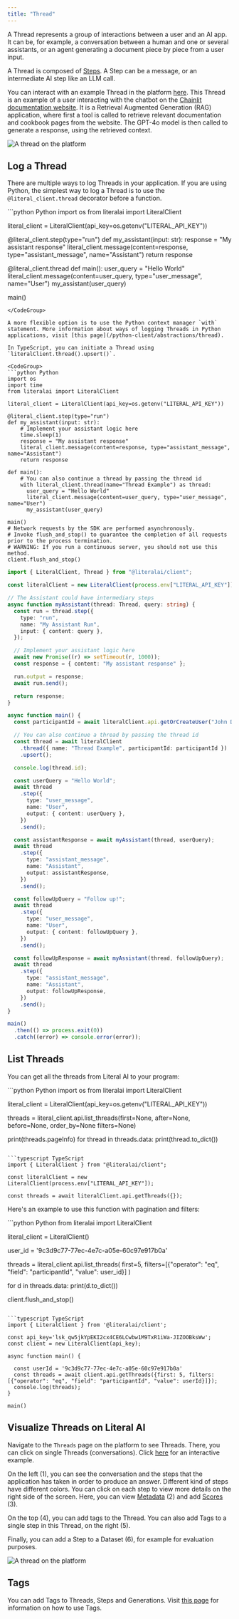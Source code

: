 ```yaml
---
title: "Thread"
---
```


A Thread represents a group of interactions between a user and an AI app. It can be, for example, a conversation between a human and one or several assistants, or an agent generating a document piece by piece from a user input.

A Thread is composed of [Steps](/concepts/observability/step). A Step can be a message, or an intermediate AI step like an LLM call.

You can interact with an example Thread in the platform [here](https://cloud.getliteral.ai/thread/b3b61ec8-0d8a-444d-9e70-d6929c1129d1). This Thread is an example of a user interacting with the chatbot on the [Chainlit documentation website](https://docs.chainlit.io/get-started/overview). It is a Retrieval Augmented Generation (RAG) application, where first a tool is called to retrieve relevant documentation and cookbook pages from the website. The GPT-4o model is then called to generate a response, using the retrieved context.

<Frame caption="An example thread on the platform.">
  <img src="/images/thread-example.png" alt="A thread on the platform" />
</Frame>

## Log a Thread

There are multiple ways to log Threads in your application. If you are using Python, the simplest way to log a Thread is to use the `@literal_client.thread` decorator before a function. 

<CodeGroup>
```python Python
import os
from literalai import LiteralClient

literal_client = LiteralClient(api_key=os.getenv("LITERAL_API_KEY"))

@literal_client.step(type="run")
def my_assistant(input: str):
    response = "My assistant response"
    literal_client.message(content=response, type="assistant_message", name="Assistant")
    return response

@literal_client.thread
def main():
    user_query = "Hello World"
    literal_client.message(content=user_query, type="user_message", name="User")
    my_assistant(user_query)

main()
```
</CodeGroup>

A more flexible option is to use the Python context manager `with` statement. More information about ways of logging Threads in Python applications, visit [this page](/python-client/abstractions/thread).

In TypeScript, you can initiate a Thread using `literalClient.thread().upsert()`.

<CodeGroup>
```python Python
import os
import time
from literalai import LiteralClient

literal_client = LiteralClient(api_key=os.getenv("LITERAL_API_KEY"))

@literal_client.step(type="run")
def my_assistant(input: str):
    # Implement your assistant logic here
    time.sleep(1)
    response = "My assistant response"
    literal_client.message(content=response, type="assistant_message", name="Assistant")
    return response

def main():
    # You can also continue a thread by passing the thread id
    with literal_client.thread(name="Thread Example") as thread:
      user_query = "Hello World"
      literal_client.message(content=user_query, type="user_message", name="User")
      my_assistant(user_query)

main()
# Network requests by the SDK are performed asynchronously.
# Invoke flush_and_stop() to guarantee the completion of all requests prior to the process termination.
# WARNING: If you run a continuous server, you should not use this method.
client.flush_and_stop()
```

```typescript TypeScript
import { LiteralClient, Thread } from "@literalai/client";

const literalClient = new LiteralClient(process.env["LITERAL_API_KEY"]);

// The Assistant could have intermediary steps
async function myAssistant(thread: Thread, query: string) {
  const run = thread.step({
    type: "run",
    name: "My Assistant Run",
    input: { content: query },
  });

  // Implement your assistant logic here
  await new Promise((r) => setTimeout(r, 1000));
  const response = { content: "My assistant response" };

  run.output = response;
  await run.send();

  return response;
}

async function main() {
  const participantId = await literalClient.api.getOrCreateUser("John Doe");

  // You can also continue a thread by passing the thread id
  const thread = await literalClient
    .thread({ name: "Thread Example", participantId: participantId })
    .upsert();

  console.log(thread.id);

  const userQuery = "Hello World";
  await thread
    .step({
      type: "user_message",
      name: "User",
      output: { content: userQuery },
    })
    .send();

  const assistantResponse = await myAssistant(thread, userQuery);
  await thread
    .step({
      type: "assistant_message",
      name: "Assistant",
      output: assistantResponse,
    })
    .send();

  const followUpQuery = "Follow up!";
  await thread
    .step({
      type: "user_message",
      name: "User",
      output: { content: followUpQuery },
    })
    .send();

  const followUpResponse = await myAssistant(thread, followUpQuery);
  await thread
    .step({
      type: "assistant_message",
      name: "Assistant",
      output: followUpResponse,
    })
    .send();
}

main()
  .then(() => process.exit(0))
  .catch((error) => console.error(error));
```

</CodeGroup>


## List Threads

You can get all the threads from Literal AI to your program:

<CodeGroup>
```python Python
import os
from literalai import LiteralClient

literal_client = LiteralClient(api_key=os.getenv("LITERAL_API_KEY"))

threads = literal_client.api.list_threads(first=None, after=None, before=None, order_by=None filters=None)

print(threads.pageInfo)
for thread in threads.data:
    print(thread.to_dict())
```

```typescript TypeScript
import { LiteralClient } from "@literalai/client";

const literalClient = new LiteralClient(process.env["LITERAL_API_KEY"]);

const threads = await literalClient.api.getThreads({});
```
</CodeGroup>

Here's an example to use this function with pagination and filters:

<CodeGroup>
```python Python
from literalai import LiteralClient

literal_client = LiteralClient()

user_id = '9c3d9c77-77ec-4e7c-a05e-60c97e917b0a'

threads = literal_client.api.list_threads(
    first=5,
    filters=[{"operator": "eq", "field": "participantId", "value": user_id}]
)

for d in threads.data:
    print(d.to_dict())

client.flush_and_stop()
```

```typescript TypeScript
import { LiteralClient } from '@literalai/client';

const api_key='lsk_qw5jkYpEKI2cx4CE6LCwbw1M9TxR1iWa-JIZOOBksWw';
const client = new LiteralClient(api_key);

async function main() {

  const userId = '9c3d9c77-77ec-4e7c-a05e-60c97e917b0a'
  const threads = await client.api.getThreads({first: 5, filters: [{"operator": "eq", "field": "participantId", "value": userId}]});
  console.log(threads);
}

main()
```
</CodeGroup>


## Visualize Threads on Literal AI

Navigate to the `Threads` page on the platform to see Threads. There, you can click on single Threads (conversations). Click [here](https://cloud.getliteral.ai/thread/b3b61ec8-0d8a-444d-9e70-d6929c1129d1) for an interactive example. 

On the left (1), you can see the conversation and the steps that the application has taken in order to produce an answer. Different kind of steps have different colors. You can click on each step to view more details on the right side of the screen. Here, you can view [Metadata](/concepts/observability/step#metadata) (2) and add [Scores](/concepts/observability/scores) (3).

On the top (4), you can add tags to the Thread. You can also add Tags to a single step in this Thread, on the right (5).

Finally, you can add a Step to a Dataset (6), for example for evaluation purposes.

<Frame caption="Visualizing a Thread">
  <img src="/images/thread-page.png" alt="A thread on the platform" />
</Frame>


## Tags

You can add Tags to Threads, Steps and Generations. Visit [this page](/concepts/observability/tags) for information on how to use Tags.
